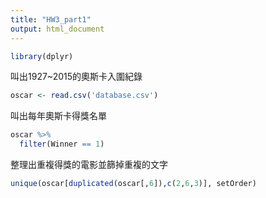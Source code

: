 ```yaml
---
title: "HW3_part1"
output: html_document
---
```

```r
library(dplyr)
```
叫出1927~2015的奧斯卡入圍紀錄
```r
oscar <- read.csv('database.csv')
```
叫出每年奧斯卡得獎名單
```r
oscar %>%
  filter(Winner == 1)
```
整理出重複得獎的電影並篩掉重複的文字
```r
unique(oscar[duplicated(oscar[,6]),c(2,6,3)], setOrder)
```